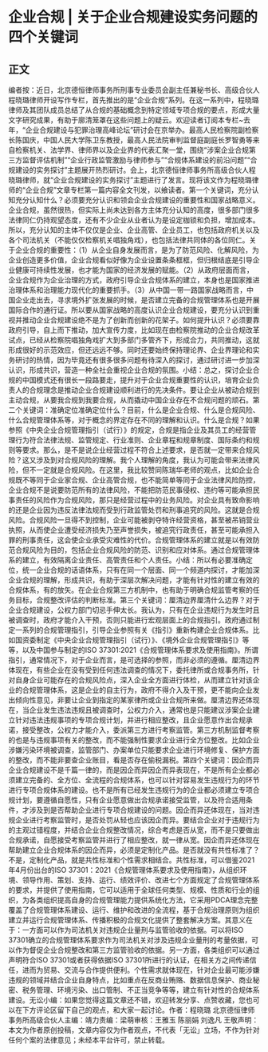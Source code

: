 # 企业合规 | 关于企业合规建设实务问题的四个关键词
## 正文
编者按：近日，北京德恒律师事务所刑事专业委员会副主任兼秘书长、高级合伙人程晓璐律师开设写作专栏，首先推出的是“企业合规”系列。在这一系列中，程晓璐律师及其团队成员总结了从合规的基础概念到特定领域专项合规的要点，形成大量文字研究成果，有助于廓清笼罩在这些问题上的疑云。欢迎读者订阅本专栏~去年，“企业合规建设与犯罪治理高峰论坛”研讨会在京举办。最高人民检察院副检察长陈国庆，中国人民大学陈卫东教授，最高人民法院审判监督庭副庭长罗智勇等来自检察机关、法学界、律师界以及企业界的代表汇聚一堂，围绕“涉案企业合规第三方监督评估机制”“企业行政监管激励与律师参与”“合规体系建设的前沿问题”“合规建设的实务探讨”主题展开热烈研讨。会上，北京德恒律师事务所高级合伙人程晓璐律师，就“企业合规建设的实务探讨”主题进行了发言。现将该文作为程晓璐律师的“企业合规”文章专栏第一篇内容全文刊发，以飨读者。第一个关键词，充分认知充分认知什么？必须要充分认识和领会企业合规建设的重要性和国家战略意义。企业合规，虽然很热，但实际上尚未达到各方主体充分认知的高度，很多部门很多法律同仁仍持观望态度，还有不少企业从业者认为是设定枷锁和负担，增加成本。所以，充分认知的主体不仅仅是企业、企业高管、企业员工，也包括政府机关以及各个司法机关（不能仅仅检察机关唱独角戏），也包括法律共同体的各位同仁。关于企业合规的重要性：（1）从企业自身发展而言，是为了防范风险、化解风险，为企业创造更多价值，企业合规看似好像为企业设置条条框框，但归根结底是引导企业健康可持续性发展，也才能为国家的经济发展的赋能。（2）从政府层面而言，企业合规作为企业治理的方式，政府引导企业合规体系的建立，本身也是国家推进治理体系和治理能力现代化的重要抓手。（3）从中国一带一路国家战略而言，中国企业走出去，寻求境外扩张发展的时候，是否建立完备的合规管理体系也是开展国际合作的通行证。所以要从国家战略的高度认识企业合规建设，要充分认识到重视并推动企业合规建设绝不是为了创新而创新的花架子。如何提升认识？必须要靠政府引导，自上而下推动，加大宣传力度，比如现在由检察院推动的企业合规改革试点，已经从检察院唱独角戏扩大到多部门多管齐下，形成合力，共同推动，这就形成很好的示范效应，但还远远不够。同时还要始终保持理论界、企业界理论和实务研讨的热情，因为毕竟还有很多很多问题有待深入的探讨，通过研讨进一步加深认识，形成共识，营造一种全社会重视企业合规的氛围。小结：总之，探讨企业合规的中国模式还有很长一段路要走，提升对于企业合规重要性的认识，培育企业负责人的合规理念是推动企业合规建设顺利进行的先决条件。要让企业从被动合规到主动合规，从要我合规到我要合规，从而撬动中国企业存在不合规问题的顽石。第二个关键词：准确定位准确定位什么？目前，什么是企业合规、什么是合规风险、什么合规管理体系等，对于概念的界定存在不同的理解和认识。什么是合规？如果参照《中央企业合规管理指引（试行）》的规定，合规是指企业及其员工的经营管理行为符合法律法规、监管规定、行业准则、企业章程和规章制度、国际条约和规则等要求。那么，是不是说企业经营过程不符合上述要求，是否就一定带来合规风险？这又涉及到对合规风险的理解。我个人理解的角度，我认为可能会带来法律风险，但不一定就是合规风险。在这里，我比较赞同陈瑞华老师的观点，比如企业合规既不等同于企业家合规、企业高管合规，也不能简单等同于企业法律风险防控，企业合规不是说要防范所有的法律风险，不能把防范民事侵权、违约等可能承担民事责任的风险作为合规风险，那只是经营过程中的业务风险。对企业具有致命影响的还是企业因为违反法律法规而受到行政监管处罚和刑事追究的风险。这就是合规风险。合规风险一旦得不到控制，企业可能被剥夺特许经营资格，甚至被吊销营业执照，从而使企业遭受经济损失乃至声誉损失，被追究行政责任，甚至可能承担入罪的刑事责任，这会使企业承受灾难性的代价。合规管理体系的建立就是以有效防范合规风险为目的，包括企业合规风险的防范、识别和应对体系。通过合规管理体系的建立，有效隔离企业责任、高管责任和个人责任。小结：所以有必要准确定位，统一企业合规的话语体系，只有在同一个层面、同一个频道内探讨，才能加深企业合规的理解，形成共识，有助于深层次解决问题，才能有针对性的建立有效的合规体系，有的放矢。在企业合规第三方机制中，也有助于明确合规监管考察的任务目标，合规整改评估的判断标准。第三个关键词：厘清边界厘清什么边界？对于企业合规建设，公权力部门切忌手伸太长。我认为，只有在企业违规行为发生时且被调查时，政府才能介入干预，否则只能进行宏观层面上的合规指引。政府通过制定一系列的合规管理指引，引导企业参照有关《指引》重新构建企业合规体系。比如国资委制定《中央企业合规管理指引（试行）》、《境外企业合规管理指引》等等，以及中国参与制定的ISO 37301:2021《合规管理体系要求及使用指南》。所谓指引，通常情况下，对于企业而言，是可选择的参照，而非必须的遵循。厘清边界体现在，有些企业在没有受到任何违法调查的情况下，委托律所或合规事务所，针对自身企业可能存在的合规风险点，深入企业全方面进行体检，从而建立针对该企业的合规管理体系，这是企业的自主行为，政府不得介入及干预，更不能向企业发出倾向性意见，非要让企业到指定的某家律所或企业合规所来做。厘清边界还体现在，当企业发生违法违规且被调查时，公权力介入，通常也是只能建议涉案企业建立针对违法违规事项的专项合规计划，并进行相应整改，且企业愿意作出合规承诺，接受整改，公权力才能介入，委派第三方进行考察监管。第三方机制监督考察的也是与违规事项有关的整改，而不能强制性要求企业进行全方位整改。比如企业涉嫌污染环境被调查，监管部门、办案单位只能要求企业进行环境修复、保护方面的整改，而不能非要查企业账目，看是否存在偷税漏税。第四个关键词：因企而异企业合规建设不是千篇一律的，而是因企而异因企而异表现在，不是所有企业都必须建立完备的、全方位、全流程的合规体系，也可以针对容易发生违规行为的环节进行专项合规体系的建设。也不是所有已经发生违规行为的企业都必须建立专项合规计划，要遵循自愿性，只有企业愿意做出合规承诺接受监管，以及符合适用条件，才涉及到是否帮助企业进行专项合规建设的问题。因企而异还体现在，当对违规企业进行考察监管时，是否处罚从轻也应该因企而异。要结合企业对于违规行为的主观过错程度，并结合企业合规整改情况，综合考虑是否从宽，而不是只要做出合规承诺，自愿接受考察监管并进行了相应整改，就一律从宽。因企而异还体现在帮助建立企业合规体系的因企而异，必须是定制化产品。是否就没有共性标准了？不是，定制化产品，就是共性标准和个性需求相结合。共性标准，可以借鉴2021年4月份出台的ISO 37301：2021《合规管理体系要求及使用指南》，从组织环境、领导作用、策划、支持、运行、绩效评价、改进七个方面规定了合规管理体系的要求，并提供了使用指南，它可以适用于全球任何类型、规模、性质和行业的组织，为各类组织提高自身的合规管理能力提供系统化方法，它采用PDCA理念完整覆盖了合规管理体系建设、运行、维护和改进的全流程，基于合规治理原则为组织建立并运行合规管理体系、传播积极的合规文化提供了整套解决方案。其意义在于：一方面可以作为司法机关对违规企业量刑与监管验收的依据。可以将ISO 37301确立的合规管理体系要求作为司法机关对涉及违规企业量刑的考量依据，可以作为督促企业合规整改和第三方监管验收的依据。另一方面，各类组织可以通过声明符合ISO 37301或者获得依据ISO 37301所进行的认证，在相关方之间传递信任，进而为贸易、交流与合作提供便利。个性需求就体现在，针对企业最可能涉嫌违规的领域并结合企业自身特点，比如重点在反商业贿赂、数据信息保护、商业秘密、税务管理、环境污染、出口管制、不正当竞争等等，建立有针对性的合规体系建设。无讼小编：如果您觉得这篇文章还不错，欢迎转发分享、点赞收藏，您也可以在下方评论区留下自己的观点，和大家一起讨论。作者：程晓璐 北京德恒律师事务所高级合伙人主编：靖力责编：梁萌审核：王雅玉 陈丽娟 刘逸凡 王敬声明：本文为作者原创投稿，文章内容仅为作者观点，不代表「无讼」立场，不作为针对任何个案的法律意见；未经本平台许可，禁止转载。